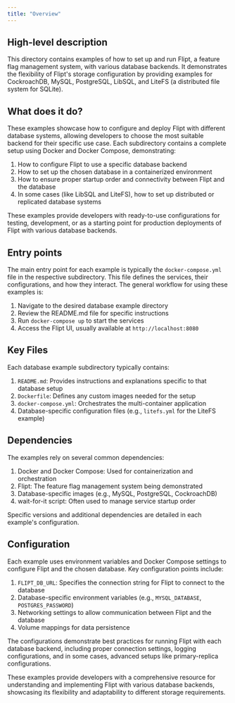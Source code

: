 ```yaml
---
title: "Overview"
---
```


## High-level description
This directory contains examples of how to set up and run Flipt, a feature flag management system, with various database backends. It demonstrates the flexibility of Flipt's storage configuration by providing examples for CockroachDB, MySQL, PostgreSQL, LibSQL, and LiteFS (a distributed file system for SQLite).

## What does it do?
These examples showcase how to configure and deploy Flipt with different database systems, allowing developers to choose the most suitable backend for their specific use case. Each subdirectory contains a complete setup using Docker and Docker Compose, demonstrating:

1. How to configure Flipt to use a specific database backend
2. How to set up the chosen database in a containerized environment
3. How to ensure proper startup order and connectivity between Flipt and the database
4. In some cases (like LibSQL and LiteFS), how to set up distributed or replicated database systems

These examples provide developers with ready-to-use configurations for testing, development, or as a starting point for production deployments of Flipt with various database backends.

## Entry points
The main entry point for each example is typically the `docker-compose.yml` file in the respective subdirectory. This file defines the services, their configurations, and how they interact. The general workflow for using these examples is:

1. Navigate to the desired database example directory
2. Review the README.md file for specific instructions
3. Run `docker-compose up` to start the services
4. Access the Flipt UI, usually available at `http://localhost:8080`

## Key Files
Each database example subdirectory typically contains:

1. `README.md`: Provides instructions and explanations specific to that database setup
2. `Dockerfile`: Defines any custom images needed for the setup
3. `docker-compose.yml`: Orchestrates the multi-container application
4. Database-specific configuration files (e.g., `litefs.yml` for the LiteFS example)

## Dependencies
The examples rely on several common dependencies:

1. Docker and Docker Compose: Used for containerization and orchestration
2. Flipt: The feature flag management system being demonstrated
3. Database-specific images (e.g., MySQL, PostgreSQL, CockroachDB)
4. wait-for-it script: Often used to manage service startup order

Specific versions and additional dependencies are detailed in each example's configuration.

## Configuration
Each example uses environment variables and Docker Compose settings to configure Flipt and the chosen database. Key configuration points include:

1. `FLIPT_DB_URL`: Specifies the connection string for Flipt to connect to the database
2. Database-specific environment variables (e.g., `MYSQL_DATABASE`, `POSTGRES_PASSWORD`)
3. Networking settings to allow communication between Flipt and the database
4. Volume mappings for data persistence

The configurations demonstrate best practices for running Flipt with each database backend, including proper connection settings, logging configurations, and in some cases, advanced setups like primary-replica configurations.

These examples provide developers with a comprehensive resource for understanding and implementing Flipt with various database backends, showcasing its flexibility and adaptability to different storage requirements.